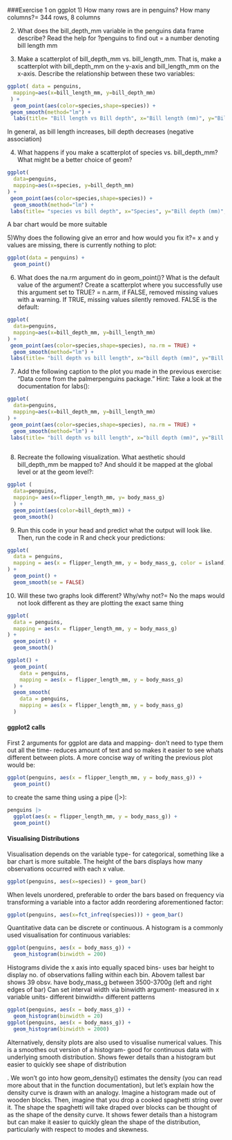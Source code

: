 ###Exercise 1 on ggplot 
1) How many rows are in penguins? How many columns?= 344 rows, 8 columns 

2) What does the bill_depth_mm variable in the penguins data frame describe? Read the help for ?penguins to find out = a number denoting bill length mm

3) Make a scatterplot of bill_depth_mm vs. bill_length_mm. That is, make a scatterplot with bill_depth_mm on the y-axis and bill_length_mm on the x-axis. Describe the relationship between these two variables:
```r
ggplot( data = penguins,
  mapping=aes(x=bill_length_mm, y=bill_depth_mm)
 ) +
  geom_point(aes(color=species,shape=species)) +
 geom_smooth(method="lm") +
  labs(title= "Bill length vs Bill depth", x="Bill length (mm)", y="Bill depth (mm)", color= "species", shape= "species")
```
In general, as bill length increases, bill depth decreases (negative association)

4) What happens if you make a scatterplot of species vs. bill_depth_mm? What might be a better choice of geom?
```r
ggplot(
  data=penguins,
  mapping=aes(x=species, y=bill_depth_mm)
) +
 geom_point(aes(color=species,shape=species)) +
  geom_smooth(method="lm") +
 labs(title= "species vs bill depth", x="Species", y="Bill depth (mm)", color= "species", shape= "species")
```
A bar chart would be more suitable

5)Why does the following give an error and how would you fix it?= x and y values are missing, there is currently nothing to plot:
```r
ggplot(data = penguins) + 
  geom_point()
```

6) What does the na.rm argument do in geom_point()? What is the default value of the argument? Create a scatterplot where you successfully use this argument set to TRUE? = n.arm, if FALSE, removed missing values with a warning. If TRUE, missing values silently removed. FALSE is the default:
```r
ggplot(
  data=penguins,
  mapping=aes(x=bill_depth_mm, y=bill_length_mm)
) +
 geom_point(aes(color=species,shape=species), na.rm = TRUE) +
  geom_smooth(method="lm") +
 labs(title= "bill depth vs bill length", x="bill depth (mm)", y="Bill length (mm)", color= "species", shape= "species")
```

7) Add the following caption to the plot you made in the previous exercise: “Data come from the palmerpenguins package.” Hint: Take a look at the documentation for labs():
```r
ggplot(
  data=penguins,
  mapping=aes(x=bill_depth_mm, y=bill_length_mm)
) +
 geom_point(aes(color=species,shape=species), na.rm = TRUE) +
  geom_smooth(method="lm") +
 labs(title= "bill depth vs bill length", x="bill depth (mm)", y="Bill length (mm)", color= "species", shape= "species", caption="data comes from the palmerpenguins package")
  
```
8) Recreate the following visualization. What aesthetic should bill_depth_mm be mapped to? And should it be mapped at the global level or at the geom level?:
```r
ggplot (
  data=penguins,
  mapping= aes(x=flipper_length_mm, y= body_mass_g)
  ) + 
  geom_point(aes(color=bill_depth_mm)) +
  geom_smooth() 
```

9) Run this code in your head and predict what the output will look like. Then, run the code in R and check your predictions:
```r
ggplot(
  data = penguins,
  mapping = aes(x = flipper_length_mm, y = body_mass_g, color = island)
) +
  geom_point() +
  geom_smooth(se = FALSE)
```

10) Will these two graphs look different? Why/why not?= No the maps would not look different as they are plotting the exact same thing
```r
ggplot(
  data = penguins,
  mapping = aes(x = flipper_length_mm, y = body_mass_g)
) +
  geom_point() +
  geom_smooth()

ggplot() +
  geom_point(
    data = penguins,
    mapping = aes(x = flipper_length_mm, y = body_mass_g)
  ) +
  geom_smooth(
    data = penguins,
    mapping = aes(x = flipper_length_mm, y = body_mass_g)
  )

```

#### ggplot2 calls
First 2 arguments for ggplot are data and mapping- don't need to type them out all the time- reduces amount of text and so makes it easier to see whats different between plots. A more concise way of writing the previous plot would be: 
```r
ggplot(penguins, aes(x = flipper_length_mm, y = body_mass_g)) + 
  geom_point()
```
to create the same thing using a pipe (|>):
```r
penguins |> 
  ggplot(aes(x = flipper_length_mm, y = body_mass_g)) + 
  geom_point()
```


#### Visualising Distributions
Visualisation depends on the variable type- for categorical, something like a bar chart is more suitable. The height of the bars displays how many observations occurred with each x value.
```r
ggplot(penguins, aes(x=species)) + geom_bar()
```
When levels unordered, preferable to order the bars based on frequency via transforming a variable into a factor addn reordering aforementioned factor:
```r
ggplot(penguins, aes(x=fct_infreq(species))) + geom_bar()
```
Quantitative data can be discrete or continuous. A histogram is a commonly used visualisation for continuous variables:
```r
ggplot(penguins, aes(x = body_mass_g)) +
  geom_histogram(binwidth = 200)
```
Histograms divide the x axis into equally spaced bins- uses bar height to display no. of observations falling within each bin. Abovem tallest bar shows 39 obsv. have body_mass_g between 3500-3700g (left and right edges of bar)
Can set interval width via binwidth argument- measured in x variable units- different binwidth= different patterns
```r
ggplot(penguins, aes(x = body_mass_g)) +
  geom_histogram(binwidth = 20)
ggplot(penguins, aes(x = body_mass_g)) +
  geom_histogram(binwidth = 2000)
```
Alternatively, density plots are also used to visualise numerical values. This is a smoothes out version of a histogram- good for continuous data with underlying smooth distribution. Shows fewer details than a histogram but easier to quickly see shape of distribution






. We won’t go into how geom_density() estimates the density (you can read more about that in the function documentation), but let’s explain how the density curve is drawn with an analogy. Imagine a histogram made out of wooden blocks. Then, imagine that you drop a cooked spaghetti string over it. The shape the spaghetti will take draped over blocks can be thought of as the shape of the density curve. It shows fewer details than a histogram but can make it easier to quickly glean the shape of the distribution, particularly with respect to modes and skewness.





 








